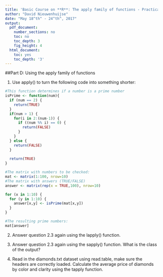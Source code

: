 ```yaml
---
title: 'Basic Course on **R**: The apply family of functions - Practical'
author: "David Nieuwenhuijse"
date: "May 18^th^ - 24^th^, 2017"
output:
  pdf_document:
    number_sections: no
    toc: no
    toc_depth: 3
    fig_height: 4
  html_document:
    toc: yes
    toc_depth: '3'
---
```


##Part D: Using the apply family of functions

1. Use apply() to turn the following code into something shorter:

```r

#This function determines if a number is a prime number
isPrime <- function(num){
  if (num == 2) {
    return(TRUE)
  }
  if(num > 1) {
    for(i in 2:(num-1)) {
      if ((num %% i) == 0) {
        return(FALSE)
      }
    }
  } else {
    return(FALSE)
  }
  
  return(TRUE)
}

#The matrix with numbers to be checked:
mat <- matrix(1:100, nrow=10)
#The matrix with answers (TRUE/FALSE)
answer <- matrix(rep(x = TRUE,100), nrow=10)

for (x in 1:10) {
  for (y in 1:10) {
    answer[x,y] <- isPrime(mat[x,y])
  }
}

#The resulting prime numbers:
mat[answer]

```

2. Answer question 2.3 again using the lapply() function.

3. Answer question 2.3 again using the sapply() function. What is the class of the output?

4. Read in the diamonds.txt dataset using read.table, make sure the headers are correctly loaded. Calculate the average price of diamonds by color and clarity using the tapply function.
